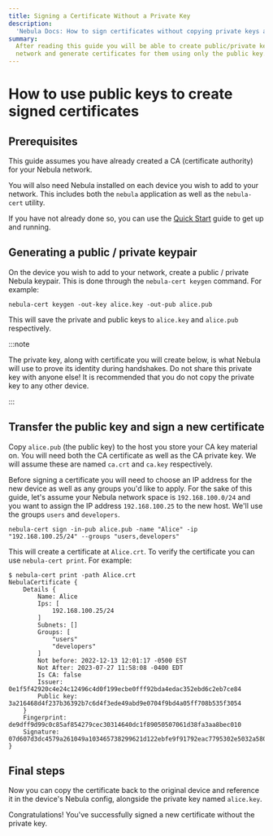 ```yaml
---
title: Signing a Certificate Without a Private Key
description:
  'Nebula Docs: How to sign certificates without copying private keys across devices.'
summary:
  After reading this guide you will be able to create public/private keypairs on devices you wish to add to the Nebula
  network and generate certificates for them using only the public key.
---
```


# How to use public keys to create signed certificates

## Prerequisites

This guide assumes you have already created a CA (certificate authority) for your Nebula network.

You will also need Nebula installed on each device you wish to add to your network. This includes both the `nebula`
application as well as the `nebula-cert` utility.

If you have not already done so, you can use the [Quick Start](/docs/guides/quick-start/) guide to get up and running.

## Generating a public / private keypair

On the device you wish to add to your network, create a public / private Nebula keypair. This is done through the
`nebula-cert keygen` command. For example:

```shell
nebula-cert keygen -out-key alice.key -out-pub alice.pub
```

This will save the private and public keys to `alice.key` and `alice.pub` respectively.

:::note

The private key, along with certificate you will create below, is what Nebula will use to prove its identity during
handshakes. Do not share this private key with anyone else! It is recommended that you do not copy the private key to
any other device.

:::

<!-- TODO: Include a section on mobile? -->

## Transfer the public key and sign a new certificate

Copy `alice.pub` (the public key) to the host you store your CA key material on. You will need both the CA certificate
as well as the CA private key. We will assume these are named `ca.crt` and `ca.key` respectively.

Before signing a certificate you will need to choose an IP address for the new device as well as any groups you'd
like to apply. For the sake of this guide, let's assume your Nebula network space is `192.168.100.0/24` and you want
to assign the IP address `192.168.100.25` to the new host. We'll use the groups `users` and `developers`.

```shell
nebula-cert sign -in-pub alice.pub -name "Alice" -ip "192.168.100.25/24" --groups "users,developers"
```

This will create a certificate at `Alice.crt`. To verify the certificate you can use `nebula-cert print`. For example:

```text
$ nebula-cert print -path Alice.crt
NebulaCertificate {
	Details {
		Name: Alice
		Ips: [
			192.168.100.25/24
		]
		Subnets: []
		Groups: [
			"users"
			"developers"
		]
		Not before: 2022-12-13 12:01:17 -0500 EST
		Not After: 2023-07-27 11:58:08 -0400 EDT
		Is CA: false
		Issuer: 0e1f5f42920c4e24c12496c4d0f199ecbe0fff92bda4edac352ebd6c2eb7ce84
		Public key: 3a216468d4f237b36392b7c6d4f3ede49abd9e0704f9bd4a05ff708b535f3054
	}
	Fingerprint: de9dff9d99c0c85af854279cec30314640dc1f89050507061d38fa3aa8bec010
	Signature: 07d607d3dc4579a261049a103465738299621d122ebfe9f91792eac7795302e5032a5807d328ab584283b655a83d3d31711e14148c33aace73c40a4760724e0e
}
```

## Final steps

Now you can copy the certificate back to the original device and reference it in the device's Nebula config, alongside
the private key named `alice.key`.

Congratulations! You've successfully signed a new certificate without the private key.

